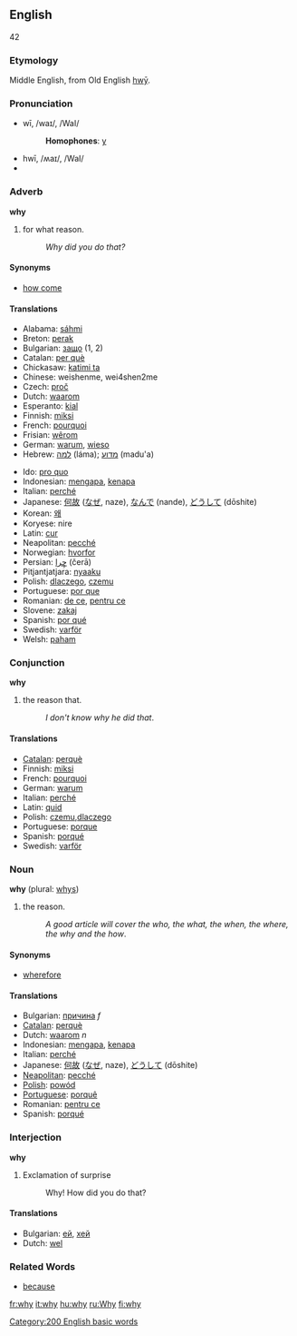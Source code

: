 ==English==

{{rank|call|speak|land|356|why|women|cried|general}}
42
===Etymology===
Middle English, from Old English [[hwy|hwȳ]].
===Pronunciation===
*wī, /waɪ/, /WaI/
*:'''Homophones''': [[y]]
*hwī, /ʍaɪ/, /WaI/
*{{audio|en-us-why.ogg|Audio (US)}}

===Adverb===

'''why'''

#for what reason.
#:''Why did you do that?''

====Synonyms====
*[[how come]]

==== Translations ====
{{top}}
*Alabama: [[sáhmi]]
*Breton: [[perak]]
*Bulgarian: [[защо]] (1, 2)
*Catalan: [[per què]]
*Chickasaw: [[katimi ta]]
*Chinese: weishenme, wei4shen2me
*Czech: [[proč]]
*Dutch: [[waarom]]
*Esperanto: [[kial]]
*Finnish: [[miksi]]
*French: [[pourquoi]]
*Frisian: [[wêrom]]
*German: [[warum]], [[wieso]]
*Hebrew: [[למה]] (láma); [[מדוע]] (madu'a)
{{mid}}
*Ido: [[pro quo]]
*Indonesian: [[mengapa]], [[kenapa]]
*Italian: [[perché]]
*Japanese: [[何故]] ([[なぜ]], naze), [[なんで]] (nande), [[どうして]] (dōshite)
*Korean: [[왜]]
*Koryese: nire
*Latin: [[cur]]
*Neapolitan: [[pecché]]
*Norwegian: [[hvorfor]]
*Persian: [[چِرا]] (čerā)
*Pitjantjatjara: [[nyaaku]]
*Polish: [[dlaczego]], [[czemu]]
*Portuguese: [[por que]]
*Romanian: [[de ce]], [[pentru ce]]
*Slovene: [[zakaj]]
*Spanish: [[por qué]]
*Swedish: [[varför]]
*Welsh: [[paham]]
{{bottom}}

===Conjunction===

'''why'''

#the reason that.
#:''I don't know why he did that''.

==== Translations ====
*[[Catalan]]: [[perquè]]
*Finnish: [[miksi]]
*French: [[pourquoi]]
*German: [[warum]]
*Italian: [[perché]]
*Latin: [[quid#Latin|quid]]
*Polish: [[czemu]],[[dlaczego]]
*Portuguese: [[porque]]
*Spanish: [[porqué]]
*Swedish: [[varför]]

===Noun===

'''why''' (plural: [[whys]])

#the reason.
#:''A good article will cover the who, the what, the when, the where, the why and the how''.

====Synonyms====
*[[wherefore]]

==== Translations ====
*Bulgarian: [[причина]] ''f''
*[[Catalan]]: [[perquè]]
*Dutch: [[waarom]] ''n''
*Indonesian: [[mengapa]], [[kenapa]]
*Italian: [[perché]]
*Japanese: [[何故]] ([[なぜ]], naze), [[どうして]] (dōshite)
*[[Neapolitan]]: [[pecché]]
*[[Polish]]: [[powód]]
*[[Portuguese]]: [[porquê]]
*Romanian: [[pentru ce]] 
*Spanish: [[porqué]]

===Interjection===

'''why'''

#Exclamation of surprise
#:Why! How did you do that?

==== Translations ====
*Bulgarian: [[ей]], [[хей]]
*Dutch: [[wel]]

===Related Words===
*[[because]]

[[Category:200 English basic words]]

[[fr:why]]
[[it:why]]
[[hu:why]]
[[ru:Why]]
[[fi:why]]